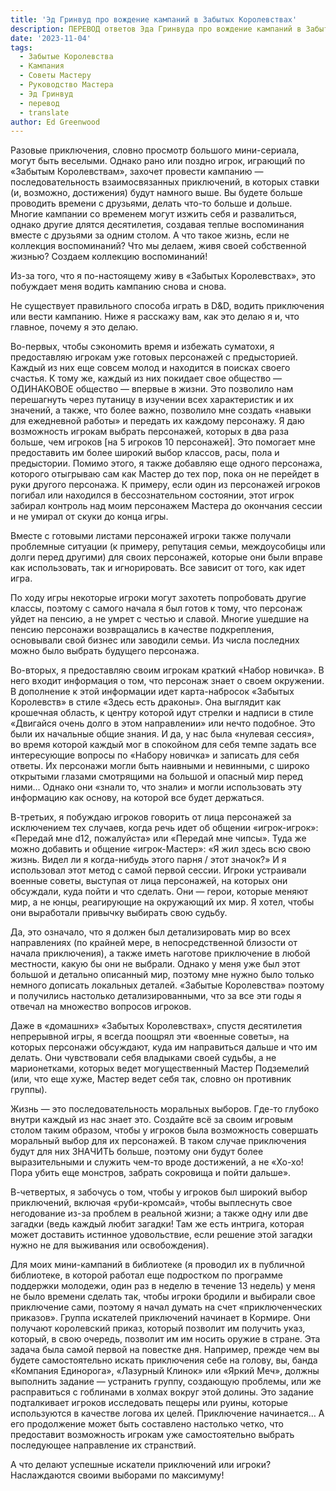```yaml
---
title: 'Эд Гринвуд про вождение кампаний в Забытых Королевствах'
description: ПЕРЕВОД ответов Эда Гринвуда про вождение кампаний в Забытых Королевствах
date: '2023-11-04'
tags:
  - Забытые Королевства
  - Кампания
  - Советы Мастеру
  - Руководство Мастера
  - Эд Гринвуд
  - перевод
  - translate
author: Ed Greenwood
---
```


Разовые приключения, словно просмотр большого мини-сериала, могут быть веселыми. Однако рано или поздно игрок, играющий по «Забытым Королевствам», захочет провести кампанию — последовательность взаимосвязанных приключений, в которых ставки (и, возможно, достижения) будут намного выше. Вы будете больше проводить времени с друзьями, делать что-то больше и дольше. Многие кампании со временем могут изжить себя и развалиться, однако другие длятся десятилетия, создавая теплые воспоминания вместе с друзьями за одним столом. А что такое жизнь, если не коллекция воспоминаний? Что мы делаем, живя своей собственной жизнью? Создаем коллекцию воспоминаний!

Из-за того, что я по-настоящему живу в «Забытых Королевствах», это побуждает меня водить кампанию снова и снова.

Не существует правильного способа играть в D&D, водить приключения или вести кампанию. Ниже я расскажу вам, как это делаю я и, что главное, почему я это делаю.

Во-первых, чтобы сэкономить время и избежать суматохи, я предоставляю игрокам уже готовых персонажей с предысторией. Каждый из них еще совсем молод и находится в поисках своего счастья. К тому же, каждый из них покидает свое общество — ОДИНАКОВОЕ общество — впервые в жизни. Это позволило нам перешагнуть через путаницу в изучении всех характеристик и их значений, а также, что более важно, позволило мне создать «навыки для ежедневной работы» и передать их каждому персонажу. Я даю возможность игрокам выбрать персонажей, которых в два раза больше, чем игроков \[на 5 игроков 10 персонажей\]. Это помогает мне предоставить им более широкий выбор классов, расы, пола и предыстории. Помимо этого, я также добавляю еще одного персонажа, которого отыгрываю сам как Мастер до тех пор, пока он не перейдет в руки другого персонажа. К примеру, если один из персонажей игроков погибал или находился в бессознательном состоянии, этот игрок забирал контроль над моим персонажем Мастера до окончания сессии и не умирал от скуки до конца игры.

Вместе с готовыми листами персонажей игроки также получали проблемные ситуации (к примеру, репутация семьи, междоусобицы или долги перед другими) для своих персонажей, которые они были вправе как использовать, так и игнорировать. Все зависит от того, как идет игра.

По ходу игры некоторые игроки могут захотеть попробовать другие классы, поэтому с самого начала я был готов к тому, что персонаж уйдет на пенсию, а не умрет с честью и славой. Многие ушедшие на пенсию персонажи возвращались в качестве подкрепления, основывали свой бизнес или заводили семьи. Из числа последних можно было выбрать будущего персонажа.

Во-вторых, я предоставляю своим игрокам краткий «Набор новичка». В него входит информация о том, что персонаж знает о своем окружении. В дополнение к этой информации идет карта-набросок «Забытых Королевств» в стиле «Здесь есть драконы». Она выглядит как крошечная область, к центру которой идут стрелки и надписи в стиле «Двигайся очень долго в этом направлении» или нечто подобное. Это были их начальные общие знания. И да, у нас была «нулевая сессия», во время которой каждый мог в спокойном для себя темпе задать все интересующие вопросы по «Набору новичка» и записать для себя ответы. Их персонажи могли быть наивными и невинными, с широко открытыми глазами смотрящими на большой и опасный мир перед ними… Однако они «знали то, что знали» и могли использовать эту информацию как основу, на которой все будет держаться.

В-третьих, я побуждаю игроков говорить от лица персонажей за исключением тех случаев, когда речь идет об общении «игрок-игрок»: «Передай мне d12, пожалуйста» или «Передай мне чипсы». Туда же можно добавить и общение «игрок-Мастер»: «Я жил здесь всю свою жизнь. Видел ли я когда-нибудь этого парня / этот значок?» И я использовал этот метод с самой первой сессии. Игроки устраивали военные советы, выступая от лица персонажей, на которых они обсуждали, куда пойти и что сделать. Они — герои, которые меняют мир, а не юнцы, реагирующие на окружающий их мир. Я хотел, чтобы они выработали привычку выбирать свою судьбу.

Да, это означало, что я должен был детализировать мир во всех направлениях (по крайней мере, в непосредственной близости от начала приключения), а также иметь наготове приключение в любой местности, какую бы они не выбрали. Однако у меня уже был этот большой и детально описанный мир, поэтому мне нужно было только немного дописать локальных деталей. «Забытые Королевства» поэтому и получились настолько детализированными, что за все эти годы я отвечал на множество вопросов игроков.

Даже в «домашних» «Забытых Королевствах», спустя десятилетия непрерывной игры, я всегда поощрял эти «военные советы», на которых персонажи обсуждают, куда им направиться дальше и что им делать. Они чувствовали себя владыками своей судьбы, а не марионетками, которых ведет могущественный Мастер Подземелий (или, что еще хуже, Мастер ведет себя так, словно он противник группы).

Жизнь — это последовательность моральных выборов. Где-то глубоко внутри каждый из нас знает это. Создайте всё за своим игровым столом таким образом, чтобы у игроков была возможность совершать моральный выбор для их персонажей. В таком случае приключения будут для них ЗНАЧИТЬ больше, поэтому они будут более выразительными и служить чем-то вроде достижений, а не «Хо-хо! Пора убить еще монстров, забрать сокровища и пойти дальше».

В-четвертых, я забочусь о том, чтобы у игроков был широкий выбор приключений, включая «руби-кромсай», чтобы выплеснуть свое негодование из-за проблем в реальной жизни; а также одну или две загадки (ведь каждый любит загадки! Там же есть интрига, которая может доставить истинное удовольствие, если решение этой загадки нужно не для выживания или освобождения).

Для моих мини-кампаний в библиотеке (я проводил их в публичной библиотеке, в которой работал еще подростком по программе поддержки молодежи, один раз в неделю в течение 13 недель) у меня не было времени сделать так, чтобы игроки бродили и выбирали свое приключение сами, поэтому я начал думать на счет «приключенческих приказов». Группа искателей приключений начинает в Кормире. Они получают королевский приказ, который позволит им получить указ, который, в свою очередь, позволит им им носить оружие в стране. Эта задача была самой первой на повестке дня. Например, прежде чем вы будете самостоятельно искать приключения себе на голову, вы, банда «Компания Единорога», «Лазурный Клинок» или «Яркий Меч», должны выполнить задание — устранить группу, создающую проблемы, или же расправиться с гоблинами в холмах вокруг этой долины. Это задание подталкивает игроков исследовать пещеры или руины, которые используются в качестве логова их целей. Приключение начинается… А его продолжение может быть составлено настолько четко, что предоставит возможность игрокам уже самостоятельно выбрать последующее направление их странствий.

А что делают успешные искатели приключений или игроки? Наслаждаются своими выборами по максимуму!
